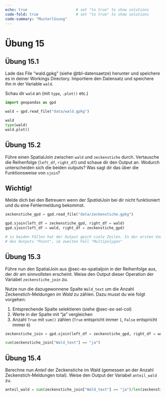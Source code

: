 ```yaml
---
echo: true                      # set "to true" to show solutions
code-fold: true                 # set "to true" to show solutions
code-summary: "Musterlösung"     
---
```


# Übung 15

## Übung 15.1 {#sec-ex-import-wald}

Lade das File "wald.gpkg" (siehe @tbl-datensaetze) herunter und speichere es in deiner Workings Directory. Importiere den Datensatz und speichere ihn in der Variable `wald`. 

Schau dir `wald` an (mit `type`, `.plot()` etc.)

```python

import geopandas as gpd 

wald = gpd.read_file("data/wald.gpkg")

wald
type(wald)
wald.plot()
```

## Übung 15.2 {#sec-ex-spatialjoin}

Führe einen SpatialJoin zwischen `wald` und `zeckenstiche` durch. Vertausche die Reihenfolge (`left_df`, `right_df`) und schaue dir den Output an. Wodurch unterscheiden sich die beiden outputs? Was sagt dir das über die Funktionsweise von `sjoin`?


:::{.callout-note}
## Wichtig!

Melde dich bei den Betreuern wenn der *SpatialJoin* bei dir nicht funktioniert und du eine Fehlermeldung bekommst.
:::

```python

zeckenstiche_gpd = gpd.read_file("data/zeckenstiche.gpkg")

gpd.sjoin(left_df = zeckenstiche_gpd, right_df = wald)
gpd.sjoin(left_df = wald, right_df = zeckenstiche_gpd) 

# in beiden Fällen hat der Output geich viele Zeilen. In der ersten Variante ist die Geometrie
# des Outputs "Point", im zweiten Fall "Multipolygon"
```

## Übung 15.3

Führe nun den SpatialJoin aus @sec-ex-spatialjoin in der Reihenfolge aus, der dir am sinnvollsten erscheint. Weise den Output dieser Operation der Variabel `zeckenstiche_join` zu.

Nutze nun die dazugewonnene Spalte `Wald_text` um die Anzahl Zeckenstich-Meldungen *im Wald* zu zählen. Dazu musst du wie folgt vorgehen: 

1. Entsprechende Spalte selektieren (siehe @sec-ex-sel-col)
2. Werte in der Spalte mit "ja" vergleichen
3. Anzahl `True` mit `sum()` zählen (`True` entspricht immer `1`, `False` entspricht immer `0`)

```python
zeckenstiche_join = gpd.sjoin(left_df = zeckenstiche_gpd, right_df = wald)

sum(zeckenstiche_join["Wald_text"] == "ja")
```

## Übung 15.4

Berechne nun *Anteil* der Zeckenstiche im Wald (gemessen an der Anzahl Zeckenstich-Meldungen total). Weise den Output der Variabel `anteil_wald` zu.

```python
anteil_wald = sum(zeckenstiche_join["Wald_text"] == "ja")/len(zeckenstiche_join["Wald_text"])
```


